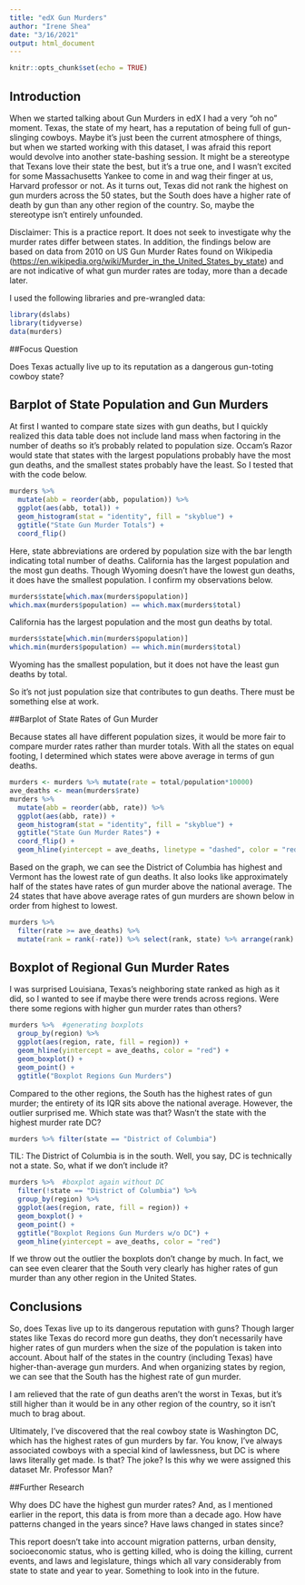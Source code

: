 ```yaml
---
title: "edX Gun Murders"
author: "Irene Shea"
date: "3/16/2021"
output: html_document
---
```


```r
knitr::opts_chunk$set(echo = TRUE)
```

## Introduction

When we started talking about Gun Murders in edX I had a very "oh no" moment. Texas, the state of my heart, has a reputation of being full of gun-slinging cowboys. Maybe it's just been the current atmosphere of things, but when we started working with this dataset, I was afraid this report would devolve into another state-bashing session. It might be a stereotype that Texans love their state the best, but it's a true one, and I wasn't excited for some Massachusetts Yankee to come in and wag their finger at us, Harvard professor or not. As it turns out, Texas did not rank the highest on gun murders across the 50 states, but the South does have a higher rate of death by gun than any other region of the country. So, maybe the stereotype isn't entirely unfounded.

Disclaimer: This is a practice report. It does not seek to investigate why the murder rates differ between states. In addition, the findings below are based on data from 2010 on US Gun Murder Rates found on Wikipedia (<https://en.wikipedia.org/wiki/Murder_in_the_United_States_by_state>) and are not indicative of what gun murder rates are today, more than a decade later.

I used the following libraries and pre-wrangled data:

```r
library(dslabs)
library(tidyverse)
data(murders)
```

##Focus Question

Does Texas actually live up to its reputation as a dangerous gun-toting cowboy state?

## Barplot of State Population and Gun Murders

At first I wanted to compare state sizes with gun deaths, but I quickly realized this data table does not include land mass when factoring in the number of deaths so it's probably related to population size. Occam's Razor would state that states with the largest populations probably have the most gun deaths, and the smallest states probably have the least. So I tested that with the code below.

```r
murders %>% 
  mutate(abb = reorder(abb, population)) %>% 
  ggplot(aes(abb, total)) + 
  geom_histogram(stat = "identity", fill = "skyblue") + 
  ggtitle("State Gun Murder Totals") + 
  coord_flip()

```

Here, state abbreviations are ordered by population size with the bar length indicating total number of deaths. California has the largest population and the most gun deaths. Though Wyoming doesn't have the lowest gun deaths, it does have the smallest population. I confirm my observations below.

```r
murders$state[which.max(murders$population)]   
which.max(murders$population) == which.max(murders$total)
```

California has the largest population and the most gun deaths by total.

```r
murders$state[which.min(murders$population)]
which.min(murders$population) == which.min(murders$total)
```

Wyoming has the smallest population, but it does not have the least gun deaths by total.

So it's not just population size that contributes to gun deaths. There must be something else at work.

##Barplot of State Rates of Gun Murder

Because states all have different population sizes, it would be more fair to compare murder rates rather than murder totals. With all the states on equal footing, I determined which states were above average in terms of gun deaths.

```r
murders <- murders %>% mutate(rate = total/population*10000)   
ave_deaths <- mean(murders$rate)
murders %>% 
  mutate(abb = reorder(abb, rate)) %>% 
  ggplot(aes(abb, rate)) + 
  geom_histogram(stat = "identity", fill = "skyblue") + 
  ggtitle("State Gun Murder Rates") +
  coord_flip() +
  geom_hline(yintercept = ave_deaths, linetype = "dashed", color = "red", size = 1.5)
```

Based on the graph, we can see the District of Columbia has highest and Vermont has the lowest rate of gun deaths. It also looks like approximately half of the states have rates of gun murder above the national average. The 24 states that have above average rates of gun murders are shown below in order from highest to lowest.

```r
murders %>% 
  filter(rate >= ave_deaths) %>% 
  mutate(rank = rank(-rate)) %>% select(rank, state) %>% arrange(rank)
```

## Boxplot of Regional Gun Murder Rates

I was surprised Louisiana, Texas's neighboring state ranked as high as it did, so I wanted to see if maybe there were trends across regions. Were there some regions with higher gun murder rates than others?

```r
murders %>%  #generating boxplots
  group_by(region) %>% 
  ggplot(aes(region, rate, fill = region)) + 
  geom_hline(yintercept = ave_deaths, color = "red") +
  geom_boxplot() + 
  geom_point() + 
  ggtitle("Boxplot Regions Gun Murders")
```

Compared to the other regions, the South has the highest rates of gun murder; the entirety of its IQR sits above the national average. However, the outlier surprised me. Which state was that? Wasn't the state with the highest murder rate DC?

```r
murders %>% filter(state == "District of Columbia")
```
TIL: The District of Columbia is in the south. Well, you say, DC is technically not a state. So, what if we don't include it? 

```r
murders %>%  #boxplot again without DC 
  filter(!state == "District of Columbia") %>% 
  group_by(region) %>% 
  ggplot(aes(region, rate, fill = region)) + 
  geom_boxplot() + 
  geom_point() + 
  ggtitle("Boxplot Regions Gun Murders w/o DC") + 
  geom_hline(yintercept = ave_deaths, color = "red")
```

If we throw out the outlier the boxplots don't change by much. In fact, we can see even clearer that the South very clearly has higher rates of gun murder than any other region in the United States. 

## Conclusions

So, does Texas live up to its dangerous reputation with guns? Though larger states like Texas do record more gun deaths, they don't necessarily have higher rates of gun murders when the size of the population is taken into account. About half of the states in the country (including Texas) have higher-than-average gun murders. And when organizing states by region, we can see that the South has the highest rate of gun murder.  

I am relieved that the rate of gun deaths aren't the worst in Texas, but it's still higher than it would be in any other region of the country, so it isn't much to brag about. 

Ultimately, I've discovered that the real cowboy state is Washington DC, which has the highest rates of gun murders by far. You know, I've always associated cowboys with a special kind of lawlessness, but DC is where laws literally get made. Is that? The joke? Is this why we were assigned this dataset Mr. Professor Man?

##Further Research

Why does DC have the highest gun murder rates? And, as I mentioned earlier in the report, this data is from more than a decade ago. How have patterns changed in the years since? Have laws changed in states since? 

This report doesn't take into account migration patterns, urban density, socioeconomic status, who is getting killed, who is doing the killing, current events, and laws and legislature, things which all vary considerably from state to state and year to year. Something to look into in the future. 